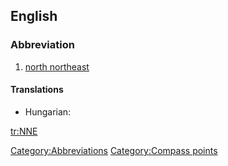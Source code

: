 {{see|-nne}}
==English==

===Abbreviation===
{{infl|en|abbreviation}}

# [[north northeast]]

====Translations====
{{trans-top|north northeast}}
* Hungarian: {{t|hu|ÉÉK}}
{{trans-mid}}
{{trans-bottom}}

[[Category:Abbreviations]]
[[Category:Compass points]]

[[tr:NNE]]